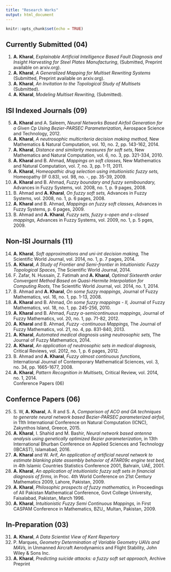 ```yaml
---
title: "Research Works"
output: html_document
---
```


```r
knitr::opts_chunk$set(echo = TRUE)
```

## Currently Submitted (04)
1. 	**A. Kharal**, *Explainable Artificial Intelligence Based Fault Diagnosis and Insight Harvesting for Steel Plates Manufacturing*, (Submitted, Preprint available on arxiv.org).  
2. 	**A. Kharal**, *A Generalized Mapping for Multiset Rewriting Systems* (Submitted, Preprint available on arxiv.org).  
3. 	**A. Kharal**, *An Invitation to the Topological Study of Multisets* (Submitted).   
4. 	**A. Kharal**, *Modeling Multiset Rewriting,* (Submitted).   

## ISI Indexed Journals (09)  
5. 	**A. Kharal** and A. Saleem, *Neural Networks Based Airfoil Generation for a Given Cp Using Bezier-PARSEC Parameterization,* Aerospace Science and Technology, 2012.   
6. 	**A. Kharal**, *A neutrosophic multicriteria decision making method,* New Mathematics & Natural Computation, vol. 10, no. 2, pp. 143-162, 2014.  
7. 	**A. Kharal**, *Distance and similarity measures for soft sets,* New Mathematics and Natural Computation, vol. 6, no. 3, pp. 321-334, 2010.   
8. 	**A. Kharal** and B. Ahmad, *Mappings on soft classes,* New Mathematics and Natural Computation, vol. 7, no. 3, pp. 1-11, 2011.   
9. 	**A. Kharal**, *Homeopathic drug selection using intuitionistic fuzzy sets,* Homeopathy (IF 0.83), vol. 98, no. -, pp. 35-39, 2009.   
10. **A. Kharal** and B. Ahmad, *Fuzzy boundary and fuzzy semiboundary,* Advances in Fuzzy Systems, vol. 2008, no. 1, p. 9 pages, 2008.   
11. B. Ahmad and **A. Kharal**, *On fuzzy soft sets,* Advances in Fuzzy Systems, vol. 2008, no. 1, p. 6 pages, 2008.   
12. **A. Kharal** and B. Ahmad, *Mappings on fuzzy soft classes,* Advances in Fuzzy Systems, p. 6 pages, 2009.   
13. B. Ahmad and **A. Kharal**, *Fuzzy sets, fuzzy s-open and s-closed mappings,* Advances in Fuzzy Systems, vol. 2009, no. 1, p. 5 pges, 2009.   

## Non-ISI Journals (11)  
14. **A. Kharal**, *Soft approximations and uni-int decision making,* The Scientific World Journal, vol. 2014, no. 1, p. 7 pages, 2014.   
15. **A. Kharal**, *A Study of Frontier and Semi-frontier in Intuitionistic Fuzzy Topological Spaces,* The Scientific World Journal, 2014.   
16. F. Zafar, N. Hussain, Z. Fatimah and **A. Kharal**, *Optimal Sixteenth order Convergent Method Based on Quasi-Hermite Interpolation for Computing Roots,* The Scientific World Journal, vol. 2014, no. 1, 2014.   
17. B. Ahmad and **A. Kharal**, *On some fuzzy mappings,* Journal of Fuzzy Mathematics, vol. 16, no. 1, pp. 1-13, 2008.   
18. **A. Kharal** and B. Ahmad, *On some fuzzy mappings - II,* Journal of Fuzzy Mathematics, vol. 18, no. 1, pp. 245-256, 2010.   
19.	**A. Kharal** and B. Ahmad, *Fuzzy a-semicontinuous mappings,* Journal of Fuzzy Mathematics, vol. 20, no. 1, pp. 71-82, 2012.   
20. **A. Kharal** and B. Ahmad, *Fuzzy \alpha\-continuous Mappings,* The Journal of Fuzzy Mathematics, vol. 21, no. 4, pp. 831-840, 2013.   
21. **A. Kharal**, *Automated medical diagnosis using neutrosophic sets,* The Journal of Fuzzy Mathematics, 2014.   
22. **A. Kharal**, *An application of neutrosophic sets in medical diagnosis,* Critical Reviews, vol. 2012, no. 1, p. 6 pages, 2012.   
23. B. Ahmad and **A. Kharal**, *Fuzzy almost continuous functions,* International Journal of Contemporary Mathematical Sciences, vol. 3, no. 34, pp. 1665-1677, 2008.  
24. **A. Kharal**, *Pattern Recognition in Multisets,* Critical Review, vol. 2014, no. 1, 2014.   
Conference Papers (06)  

## Confernce Papers (06)  
25. S. W, **A. Kharal**, A. R and S. A, *Comparison of ACO and GA techniques to generate neural network based Bezier-PARSEC parameterized airfoil,* in 11th International Conference on Natural Computation (ICNC), Zakynthos Island, Greece, 2015.   
26. **A. Kharal**, I. Shahid and M. Bashir, *Neural network based antenna analysis using genetically optimized Bezier parameterization,* in 13th International Bhurban Conference on Applied Sciences and Technology (IBCAST), Islamabad, 2016.   
27. **A. Kharal** and W. Arif, *An application of artificial neural network to estimate blanking plate assembly behavior of ATAR09c engine test bed,* in 4th Islamic Countries Statistics Conference 2001, Bahrain, UAE, 2001.   
28. **A. Kharal**, *An application of intuitionistic fuzzy soft sets in financial diagnosis of firms,* in Proc. 4th World Conference on 21st Century Mathematics 2009, Lahore, Pakistan, 2009.   
29. **A. Kharal**, *Philosophic prospects of fuzzy mathematics,* in Proceedings of All Pakistan Mathematical Conference, Govt College University, Faisalabad, Pakistan, March 1996.   
30. **A. Kharal**, *Intuitionistic Fuzzy Semi Continuous Mappings,* in First CASPAM Conference in Mathematics, BZU,, Multan, Pakistan, 2009.   

## In-Preparation (03)  
31.	**A. Kharal**, *A Data Scientist View of Kent Repertory*   
32.	P. Marques, *Geometry Determination of Variable Geometry UAVs and MAVs,* in Unmanned Aircraft Aerodynamics and Flight Stability, John Wiley & Sons Inc.   
33.	**A. Kharal**, *Predicting suicide attacks: a fuzzy soft set approach,* Archive Preprint  
